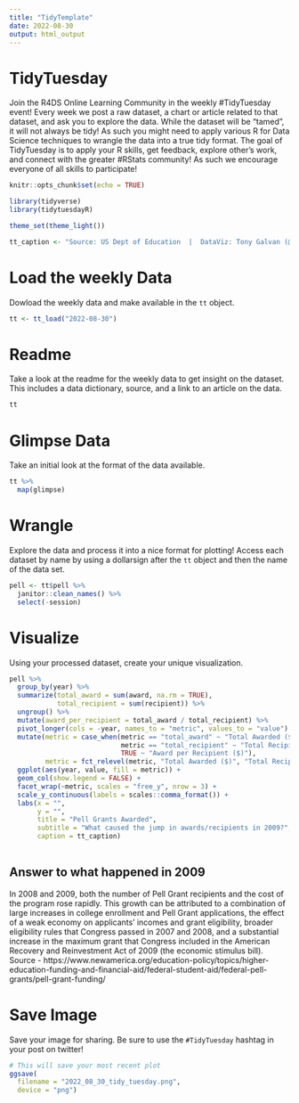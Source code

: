 ```yaml
---
title: "TidyTemplate"
date: 2022-08-30
output: html_output
---
```


# TidyTuesday

Join the R4DS Online Learning Community in the weekly #TidyTuesday event!
Every week we post a raw dataset, a chart or article related to that dataset, and ask you to explore the data.
While the dataset will be “tamed”, it will not always be tidy! As such you might need to apply various R for Data Science techniques to wrangle the data into a true tidy format.
The goal of TidyTuesday is to apply your R skills, get feedback, explore other’s work, and connect with the greater #RStats community!
As such we encourage everyone of all skills to participate!

```r

knitr::opts_chunk$set(echo = TRUE)

library(tidyverse)
library(tidytuesdayR)

theme_set(theme_light())

tt_caption <- "Source: US Dept of Education  |  DataViz: Tony Galvan (@GDataScience1) #TidyTuesday"

```

# Load the weekly Data

Dowload the weekly data and make available in the `tt` object.

```r

tt <- tt_load("2022-08-30")

```


# Readme

Take a look at the readme for the weekly data to get insight on the dataset.
This includes a data dictionary, source, and a link to an article on the data.

```r

tt

```


# Glimpse Data

Take an initial look at the format of the data available.

```r

tt %>% 
  map(glimpse)

```

# Wrangle

Explore the data and process it into a nice format for plotting! Access each dataset by name by using a dollarsign after the `tt` object and then the name of the data set.

```r

pell <- tt$pell %>%
  janitor::clean_names() %>%
  select(-session)

```


# Visualize

Using your processed dataset, create your unique visualization.

```r

pell %>%
  group_by(year) %>%
  summarize(total_award = sum(award, na.rm = TRUE),
            total_recipient = sum(recipient)) %>%
  ungroup() %>%
  mutate(award_per_recipient = total_award / total_recipient) %>%
  pivot_longer(cols = -year, names_to = "metric", values_to = "value") %>%
  mutate(metric = case_when(metric == "total_award" ~ "Total Awarded ($)",
                            metric == "total_recipient" ~ "Total Recipients",
                            TRUE ~ "Award per Recipient ($)"),
         metric = fct_relevel(metric, "Total Awarded ($)", "Total Recipients")) %>%
  ggplot(aes(year, value, fill = metric)) +
  geom_col(show.legend = FALSE) +
  facet_wrap(~metric, scales = "free_y", nrow = 3) +
  scale_y_continuous(labels = scales::comma_format()) +
  labs(x = "",
       y = "",
       title = "Pell Grants Awarded",
       subtitle = "What caused the jump in awards/recipients in 2009?",
       caption = tt_caption)
  
```

## Answer to what happened in 2009
In 2008 and 2009, both the number of Pell Grant recipients and the cost of the program rose rapidly. This growth can be attributed to a combination of large increases in college enrollment and Pell Grant applications, the effect of a weak economy on applicants’ incomes and grant eligibility, broader eligibility rules that Congress passed in 2007 and 2008, and a substantial increase in the maximum grant that Congress included in the American Recovery and Reinvestment Act of 2009 (the economic stimulus bill). Source - https://www.newamerica.org/education-policy/topics/higher-education-funding-and-financial-aid/federal-student-aid/federal-pell-grants/pell-grant-funding/

# Save Image

Save your image for sharing. Be sure to use the `#TidyTuesday` hashtag in your post on twitter! 

```r

# This will save your most recent plot
ggsave(
  filename = "2022_08_30_tidy_tuesday.png",
  device = "png")

```

